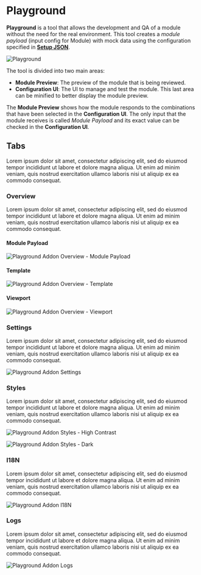 ---
---


# Playground

<Cards>
  <Card
    title="Try the Playground"
    arrow
    href="https://everymundo.github.io/registry/playground"
  />
</Cards>

**Playground** is a tool that allows the development and QA of a module without the need for the real environment. This tool creates a _module payload_ (input config for Module) with mock data using the configuration specified in [**Setup JSON**](/learning/setup-file).

![Playground](@/assets/images/learning/playground-cover.png)

The tool is divided into two main areas:

- **Module Preview**: The preview of the module that is being reviewed.
- **Configuration UI**: The UI to manage and test the module. This last area can be minified to better display the module preview.

The **Module Preview** shows how the module responds to the combinations that have been selected in the **Configuration UI**. The only input that the module receives is called _Module Payload_ and its exact value can be checked in the **Configuration UI**.

## Tabs

Lorem ipsum dolor sit amet, consectetur adipiscing elit, sed do eiusmod tempor incididunt ut labore et dolore magna aliqua. Ut enim ad minim veniam, quis nostrud exercitation ullamco laboris nisi ut aliquip ex ea commodo consequat.

### Overview

Lorem ipsum dolor sit amet, consectetur adipiscing elit, sed do eiusmod tempor incididunt ut labore et dolore magna aliqua. Ut enim ad minim veniam, quis nostrud exercitation ullamco laboris nisi ut aliquip ex ea commodo consequat.

#### Module Payload

![Playground Addon Overview - Module Payload](@/assets/images/learning/playground-module-payload.png)

#### Template

![Playground Addon Overview - Template](@/assets/images/learning/playground-sample-page.png)

#### Viewport

![Playground Addon Overview - Viewport](@/assets/images/learning/playground-mobile-viewport.png)

### Settings

Lorem ipsum dolor sit amet, consectetur adipiscing elit, sed do eiusmod tempor incididunt ut labore et dolore magna aliqua. Ut enim ad minim veniam, quis nostrud exercitation ullamco laboris nisi ut aliquip ex ea commodo consequat.

![Playground Addon Settings](@/assets/images/learning/playground-addon-settings.png)

### Styles

Lorem ipsum dolor sit amet, consectetur adipiscing elit, sed do eiusmod tempor incididunt ut labore et dolore magna aliqua. Ut enim ad minim veniam, quis nostrud exercitation ullamco laboris nisi ut aliquip ex ea commodo consequat.

![Playground Addon Styles - High Contrast](@/assets/images/learning/playground-addon-styles-high-contrast.png)

![Playground Addon Styles - Dark](@/assets/images/learning/playground-addon-styles-dark.png)

### I18N

Lorem ipsum dolor sit amet, consectetur adipiscing elit, sed do eiusmod tempor incididunt ut labore et dolore magna aliqua. Ut enim ad minim veniam, quis nostrud exercitation ullamco laboris nisi ut aliquip ex ea commodo consequat.

![Playground Addon I18N](@/assets/images/learning/playground-addon-i18n.png)

### Logs

Lorem ipsum dolor sit amet, consectetur adipiscing elit, sed do eiusmod tempor incididunt ut labore et dolore magna aliqua. Ut enim ad minim veniam, quis nostrud exercitation ullamco laboris nisi ut aliquip ex ea commodo consequat.

![Playground Addon Logs](@/assets/images/learning/playground-addon-logs.png)
